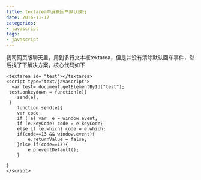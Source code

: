 ```yaml
---
title: textarea中屏蔽回车默认换行
date: 2016-11-17
categories:
- javascript
tags:
- javascript
---
```

我司网页版聊天里，用到多行文本框textarea，但是并没有清除默认回车事件，然后找了下解决方案，核心代码如下

```
<textarea id= "test"></textarea>  
<script type="text/javascript">  
  var test= document.getElementById("test");  
 test.onkeydown = function(e){  
    send(e);  
 }  
    function send(e){  
    var code;  
    if (!e) var  e = window.event;  
    if (e.keyCode) code = e.keyCode;  
    else if (e.which) code = e.which;  
    if(code==13 && window.event){  
        e.returnValue = false;  
    }else if(code==13){  
        e.preventDefault();  
    }  
  
}  
</script>  
```